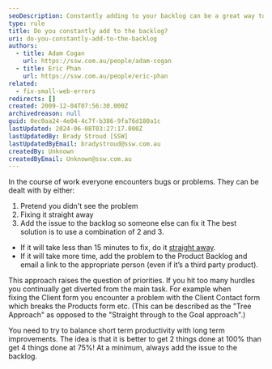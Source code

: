 ```yaml
---
seoDescription: Constantly adding to your backlog can be a great way to improve productivity and prioritize issues effectively.
type: rule
title: Do you constantly add to the backlog?
uri: do-you-constantly-add-to-the-backlog
authors:
  - title: Adam Cogan
    url: https://ssw.com.au/people/adam-cogan
  - title: Eric Phan
    url: https://ssw.com.au/people/eric-phan
related:
  - fix-small-web-errors
redirects: []
created: 2009-12-04T07:56:30.000Z
archivedreason: null
guid: 0ec0aa24-4e04-4c7f-b386-9fa76d180a1c
lastUpdated: 2024-06-08T03:27:17.000Z
lastUpdatedBy: Brady Stroud [SSW]
lastUpdatedByEmail: bradystroud@ssw.com.au
createdBy: Unknown
createdByEmail: Unknown@ssw.com.au
---
```


In the course of work everyone encounters bugs or problems. They can be dealt with by either:

1. Pretend you didn't see the problem
2. Fixing it straight away
3. Add the issue to the backlog so someone else can fix it
The best solution is to use a combination of 2 and 3.

- If it will take less than 15 minutes to fix, do it [straight away](/fix-small-web-errors).
- If it will take more time, add the problem to the Product Backlog and email a link to the appropriate person (even if it’s a third party product).

This approach raises the question of priorities. If you hit too many hurdles you continually get diverted from the main task. For example when fixing the Client form you encounter a problem with the Client Contact form which breaks the Products form etc. (This can be described as the "Tree Approach" as opposed to the "Straight through to the Goal approach".)

You need to try to balance short term productivity with long term improvements. The idea is that it is better to get 2 things done at 100% than get 4 things done at 75%! At a minimum, always add the issue to the backlog.
